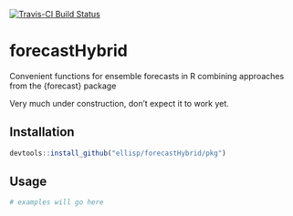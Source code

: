 [![Travis-CI Build Status](https://travis-ci.org/ellisp/forecastHybrid.svg?branch=master)](https://travis-ci.org/ellisp/forecastHybrid)

# forecastHybrid
Convenient functions for ensemble forecasts in R combining approaches from the {forecast} package

Very much under construction, don't expect it to work yet.

## Installation

```r
devtools::install_github("ellisp/forecastHybrid/pkg")
```


## Usage

```r
# examples will go here
```

